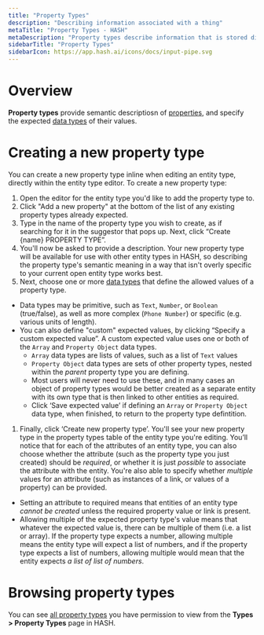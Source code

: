 ```yaml
---
title: "Property Types"
description: "Describing information associated with a thing"
metaTitle: "Property Types - HASH"
metaDescription: "Property types describe information that is stored directly on a thing, without reference to any other entity"
sidebarTitle: "Property Types"
sidebarIcon: https://app.hash.ai/icons/docs/input-pipe.svg
---
```


# Overview

**Property types** provide semantic descriptiosn of [properties](/guide/entities/attributes#properties), and specify the expected [data types](/guide/types/data-types) of their values.

# Creating a new property type

You can create a new property type inline when editing an entity type, directly within the entity type editor. To create a new property type:

1. Open the editor for the entity type you'd like to add the property type to.
1. Click "Add a new property" at the bottom of the list of any existing property types already expected.
1. Type in the name of the property type you wish to create, as if searching for it in the suggestor that pops up. Next, click “Create {name} PROPERTY TYPE”.
1. You'll now be asked to provide a description. Your new property type will be available for use with other entity types in HASH, so describing the property type's semantic meaning in a way that isn't overly specific to your current open entity type works best.
1. Next, choose one or more [data types](/guide/types/data-types) that define the allowed values of a property type.
  - Data types may be primitive, such as `Text`, `Number`, or `Boolean` (true/false), as well as more complex (`Phone Number`) or specific (e.g. various units of length).
  - You can also define "custom" expected values, by clicking “Specify a custom expected value”. A custom expected value uses one or both of the `Array` and `Property Object` data types.
    - `Array` data types are lists of values, such as a list of `Text` values
    - `Property Object` data types are sets of other property types, nested within the _parent_ property type you are defining.
    - Most users will never need to use these, and in many cases an object of property types would be better created as a separate entity with its own type that is then linked to other entities as required.
    - Click ‘Save expected value’ if defining an `Array` or `Property Object` data type, when finished, to return to the property type defintition.
1. Finally, click ‘Create new property type’. You'll see your new property type in the property types table of the entity type you're editing. You’ll notice that for each of the attributes of an entity type, you can also choose whether the attribute (such as the property type you just created) should be _required_, or whether it is just _possible_ to associate the attribute with the entity. You're also able to specify whether _multiple_ values for an attribute (such as instances of a link, or values of a property) can be provided.
  - Setting an attribute to required means that entities of an entity type _cannot be created_ unless the required property value or link is present.
  - Allowing multiple of the expected property type's value means that whatever the expected value is, there can be multiple of them (i.e. a list or array). If the property type expects a number, allowing multiple means the entity type will expect a list of numbers, and if the property type expects a list of numbers, allowing multiple would mean that the entity expects _a list of list of numbers_.

# Browsing property types

You can see [all property types](https://app.hash.ai/types/property-type) you have permission to view from the **Types > Property Types** page in HASH.